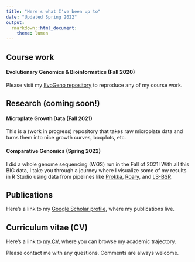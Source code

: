 ```yaml
---
title: "Here's what I've been up to"
date: "Updated Spring 2022"
output:
  rmarkdown::html_document:
    theme: lumen
---
```


## Course work

#### Evolutionary Genomics & Bioinformatics (Fall 2020)

Please visit my [EvoGeno repository](https://github.com/margarethilliard/genomics-course) to reproduce any of my course work. 

## Research (coming soon!)

#### Microplate Growth Data (Fall 2021)

This is a (work in progress) repository that takes raw microplate data and turns them into nice growth curves, boxplots, etc.

#### Comparative Genomics (Spring 2022)

I did a whole genome sequencing (WGS) run in the Fall of 2021! With all this BIG data, I take you through a journey where I visualize some of my results in R Studio using data from pipelines like [Prokka](https://github.com/tseemann/prokka), [Roary](https://github.com/sanger-pathogens/Roary), and [LS-BSR](https://github.com/jasonsahl/LS-BSR). 

## Publications 

Here's a link to my [Google Scholar profile](https://scholar.google.com/citations?user=3Rg81DoAAAAJ&hl=en), where my publications live. 


## Curriculum vitae (CV)

Here's a link to [my CV](https://docs.google.com/document/d/1iW5sefGnNr0f4F6pBbqrKRyagrb5O5vu/edit?usp=sharing&ouid=118337802901349466243&rtpof=true&sd=true), where you can browse my academic trajectory. 

Please contact me with any questions. Comments are always welcome. 
